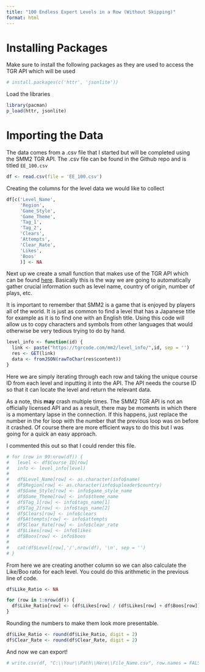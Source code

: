---
title: "100 Endless Expert Levels in a Row (Without Skipping)"
format: html
---

# Installing Packages

Make sure to install the following packages as they are used to access the TGR API which will be used

```{r}
# install.packages(c('httr', 'jsonlite'))
```

Load the libraries

```{r}
library(pacman)
p_load(httr, jsonlite)
```

# Importing the Data

The data comes from a .csv file that I started but will be completed using the SMM2 TGR API. The .csv file can be found in the Github repo and is titled `EE_100.csv`

```{r}
df <- read.csv(file = 'EE_100.csv')
```

Creating the columns for the level data we would like to collect

```{r}
df[c('Level_Name',
     'Region',
     'Game_Style',
     'Game_Theme',
     'Tag_1',
     'Tag_2',
     'Clears',
     'Attempts',
     'Clear_Rate',
     'Likes',
     'Boos'
     )] <- NA
```

Next up we create a small function that makes use of the TGR API which can be found [here](https://tgrcode.com/mm2/docs/). Basically this is the way we are going to automatically gather crucial information such as level name, country of origin, number of plays, etc. 

It is important to remember that SMM2 is a game that is enjoyed by players all of the world. It is just as common to find a level that has a Japanese title for example as it is to find one with an English title. Using this code will allow us to copy characters and symbols from other languages that would otherwise be very tedious trying to do by hand.

```{r}

level_info <- function(id) {
  link <- paste("https://tgrcode.com/mm2/level_info/",id, sep = '')
  res <- GET(link)
  data <- fromJSON(rawToChar(res$content))
}
```

Here we are simply iterating through each row and taking the unique course ID from each level and inputting it into the API. The API needs the course ID so that it can locate the level and return the relevant data.

As a note, this **may** crash multiple times. The SMM2 TGR API is not an officially licensed API and as a result, there may be moments in which there is a momentary lapse in the connection. If this happens, just replace the number in the for loop with the number that the previous loop was on before it crashed. Of course there are more efficient ways to do this but I was going for a quick an easy approach. 

I commented this out so that I could render this file.

```{r}
# for (row in 99:nrow(df)) {
#   level <- df$Course_ID[row]
#   info <- level_info(level)
#   
#   df$Level_Name[row] <- as.character(info$name)
#   df$Region[row] <- as.character(info$uploader$country)
#   df$Game_Style[row] <- info$game_style_name
#   df$Game_Theme[row] <- info$theme_name
#   df$Tag_1[row] <- info$tags_name[1]
#   df$Tag_2[row] <- info$tags_name[2]
#   df$Clears[row] <- info$clears
#   df$Attempts[row] <- info$attempts
#   df$Clear_Rate[row] <- info$clear_rate
#   df$Likes[row] <- info$likes
#   df$Boos[row] <- info$boos
#   
#   cat(df$Level[row],'/',nrow(df), '\n', sep = '')
# }
```

From here we are creating another column so we can also calculate the Like/Boo ratio for each level. You could do this arithmetic in the previous line of code.

```{r}
df$Like_Ratio <- NA

for (row in 1:nrow(df)) {
  df$Like_Ratio[row] <- (df$Likes[row] / (df$Likes[row] + df$Boos[row]) * 100) 
}
```

Rounding the numbers to make them look more presentable.

```{r}
df$Like_Ratio <- round(df$Like_Ratio, digit = 2)
df$Clear_Rate <- round(df$Clear_Rate, digit = 2)
```

And now we can export!

```{r}
# write.csv(df, "C:\\Your\\Path\\Here\\File_Name.csv", row.names = FALSE)
```
